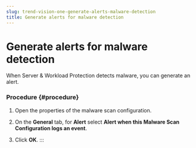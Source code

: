 ```yaml
---
slug: trend-vision-one-generate-alerts-malware-detection
title: Generate alerts for malware detection
---
```

# Generate alerts for malware detection

When Server & Workload Protection detects malware, you can generate an alert.

### Procedure {#procedure}

1.  Open the properties of the malware scan configuration.

2.  On the **General** tab, for **Alert** select **Alert when this Malware Scan Configuration logs an event**.

3.  Click **OK**.
:::

